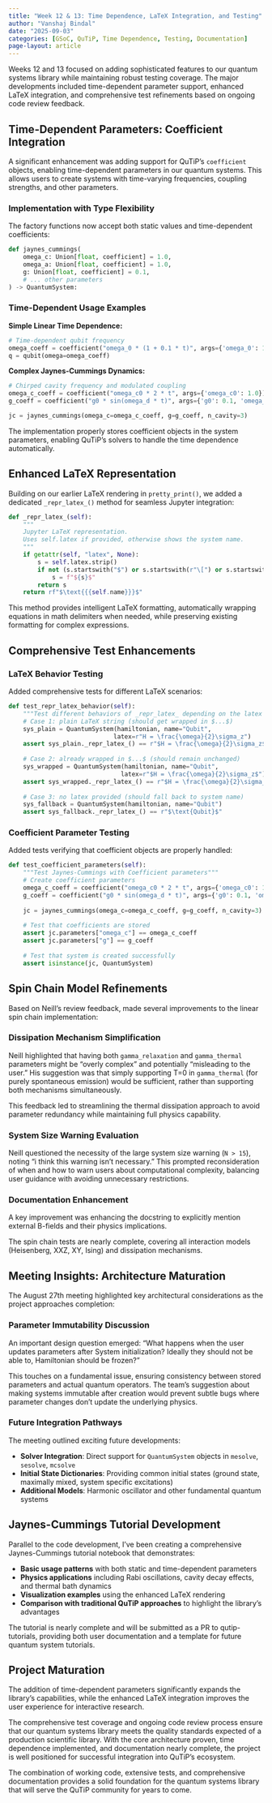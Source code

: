 ```yaml
---
title: "Week 12 & 13: Time Dependence, LaTeX Integration, and Testing"
author: "Vanshaj Bindal"
date: "2025-09-03"
categories: [GSoC, QuTiP, Time Dependence, Testing, Documentation]
page-layout: article
---
```


Weeks 12 and 13 focused on adding sophisticated features to our quantum systems library while maintaining robust testing coverage. The major developments included time-dependent parameter support, enhanced LaTeX integration, and comprehensive test refinements based on ongoing code review feedback.

## Time-Dependent Parameters: Coefficient Integration

A significant enhancement was adding support for QuTiP's `coefficient` objects, enabling time-dependent parameters in our quantum systems. This allows users to create systems with time-varying frequencies, coupling strengths, and other parameters.

### Implementation with Type Flexibility

The factory functions now accept both static values and time-dependent coefficients:

```python
def jaynes_cummings(
    omega_c: Union[float, coefficient] = 1.0,
    omega_a: Union[float, coefficient] = 1.0,
    g: Union[float, coefficient] = 0.1,
    # ... other parameters
) -> QuantumSystem:
```

### Time-Dependent Usage Examples

**Simple Linear Time Dependence:**
```python
# Time-dependent qubit frequency
omega_coeff = coefficient("omega_0 * (1 + 0.1 * t)", args={'omega_0': 1.5})
q = qubit(omega=omega_coeff)
```

**Complex Jaynes-Cummings Dynamics:**
```python
# Chirped cavity frequency and modulated coupling
omega_c_coeff = coefficient("omega_c0 * 2 * t", args={'omega_c0': 1.0})
g_coeff = coefficient("g0 * sin(omega_d * t)", args={'g0': 0.1, 'omega_d': 2.0})

jc = jaynes_cummings(omega_c=omega_c_coeff, g=g_coeff, n_cavity=3)
```

The implementation properly stores coefficient objects in the system parameters, enabling QuTiP's solvers to handle the time dependence automatically.

## Enhanced LaTeX Representation

Building on our earlier LaTeX rendering in `pretty_print()`, we added a dedicated `_repr_latex_()` method for seamless Jupyter integration:

```python
def _repr_latex_(self):
    """
    Jupyter LaTeX representation.
    Uses self.latex if provided, otherwise shows the system name.
    """
    if getattr(self, "latex", None):
        s = self.latex.strip()
        if not (s.startswith("$") or s.startswith(r"\[") or s.startswith(r"\begin{")):
            s = f"${s}$"
        return s
    return rf"$\text{{{self.name}}}$"
```

This method provides intelligent LaTeX formatting, automatically wrapping equations in math delimiters when needed, while preserving existing formatting for complex expressions.

## Comprehensive Test Enhancements

### LaTeX Behavior Testing

Added comprehensive tests for different LaTeX scenarios:

```python
def test_repr_latex_behavior(self):
    """Test different behaviors of _repr_latex_ depending on the latex attribute."""
    # Case 1: plain LaTeX string (should get wrapped in $...$)
    sys_plain = QuantumSystem(hamiltonian, name="Qubit", 
                             latex=r"H = \frac{\omega}{2}\sigma_z")
    assert sys_plain._repr_latex_() == r"$H = \frac{\omega}{2}\sigma_z$"
    
    # Case 2: already wrapped in $...$ (should remain unchanged)
    sys_wrapped = QuantumSystem(hamiltonian, name="Qubit",
                               latex=r"$H = \frac{\omega}{2}\sigma_z$")
    assert sys_wrapped._repr_latex_() == r"$H = \frac{\omega}{2}\sigma_z$"
    
    # Case 3: no latex provided (should fall back to system name)
    sys_fallback = QuantumSystem(hamiltonian, name="Qubit")
    assert sys_fallback._repr_latex_() == r"$\text{Qubit}$"
```

### Coefficient Parameter Testing

Added tests verifying that coefficient objects are properly handled:

```python
def test_coefficient_parameters(self):
    """Test Jaynes-Cummings with Coefficient parameters"""
    # Create coefficient parameters
    omega_c_coeff = coefficient("omega_c0 * 2 * t", args={'omega_c0': 1.0})
    g_coeff = coefficient("g0 * sin(omega_d * t)", args={'g0': 0.1, 'omega_d': 2.0})
    
    jc = jaynes_cummings(omega_c=omega_c_coeff, g=g_coeff, n_cavity=3)
    
    # Test that coefficients are stored
    assert jc.parameters["omega_c"] == omega_c_coeff
    assert jc.parameters["g"] == g_coeff
    
    # Test that system is created successfully
    assert isinstance(jc, QuantumSystem)
```

## Spin Chain Model Refinements

Based on Neill's review feedback, made several improvements to the linear spin chain implementation:

### Dissipation Mechanism Simplification

Neill highlighted that having both `gamma_relaxation` and `gamma_thermal` parameters might be "overly complex" and potentially "misleading to the user." His suggestion was that simply supporting T=0 in `gamma_thermal` (for purely spontaneous emission) would be sufficient, rather than supporting both mechanisms simultaneously.

This feedback led to streamlining the thermal dissipation approach to avoid parameter redundancy while maintaining full physics capability.

### System Size Warning Evaluation

Neill questioned the necessity of the large system size warning (`N > 15`), noting "i think this warning isn't necessary." This prompted reconsideration of when and how to warn users about computational complexity, balancing user guidance with avoiding unnecessary restrictions.

### Documentation Enhancement

A key improvement was enhancing the docstring to explicitly mention external B-fields and their physics implications. 

The spin chain tests are nearly complete, covering all interaction models (Heisenberg, XXZ, XY, Ising) and dissipation mechanisms.

## Meeting Insights: Architecture Maturation

The August 27th meeting highlighted key architectural considerations as the project approaches completion:

### Parameter Immutability Discussion

An important design question emerged: "What happens when the user updates parameters after System initialization? Ideally they should not be able to, Hamiltonian should be frozen?"

This touches on a fundamental issue, ensuring consistency between stored parameters and actual quantum operators. The team's suggestion about making systems immutable after creation would prevent subtle bugs where parameter changes don't update the underlying physics.

### Future Integration Pathways

The meeting outlined exciting future developments:

- **Solver Integration**: Direct support for `QuantumSystem` objects in `mesolve`, `sesolve`, `mcsolve`
- **Initial State Dictionaries**: Providing common initial states (ground state, maximally mixed, system specific excitations)
- **Additional Models**: Harmonic oscillator and other fundamental quantum systems

## Jaynes-Cummings Tutorial Development

Parallel to the code development, I've been creating a comprehensive Jaynes-Cummings tutorial notebook that demonstrates:

- **Basic usage patterns** with both static and time-dependent parameters
- **Physics applications** including Rabi oscillations, cavity decay effects, and thermal bath dynamics  
- **Visualization examples** using the enhanced LaTeX rendering
- **Comparison with traditional QuTiP approaches** to highlight the library's advantages

The tutorial is nearly complete and will be submitted as a PR to qutip-tutorials, providing both user documentation and a template for future quantum system tutorials.

## Project Maturation

The addition of time-dependent parameters significantly expands the library's capabilities, while the enhanced LaTeX integration improves the user experience for interactive research.

The comprehensive test coverage and ongoing code review process ensure that our quantum systems library meets the quality standards expected of a production scientific library. With the core architecture proven, time dependence implemented, and documentation nearly complete, the project is well positioned for successful integration into QuTiP's ecosystem.

The combination of working code, extensive tests, and comprehensive documentation provides a solid foundation for the quantum systems library that will serve the QuTiP community for years to come.